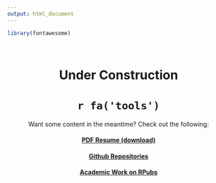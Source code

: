 ```yaml
---
output: html_document
---
```


```r
library(fontawesome)
```

<br>

<center>
<span class="fas fa-tools"></span> 

<h1> Under Construction </h1>

<h1> `r fa('tools')` </h1>


Want some content in the meantime? Check out the following:  

<h4><a href='https://github.com/jemceach/jemceach.github.io/raw/master/resume.pdf'>PDF Resume (download)</a>  </h4>
<h4><a href='https://github.com/jemceach'>Github Repositories</a>  </h4>
<h4><a href='http://rpubs.com/jemceach'>Academic Work on RPubs</a></h4>

</center>


